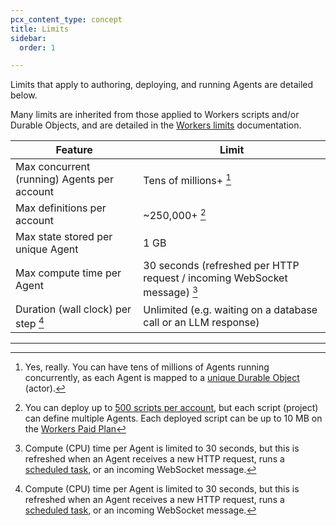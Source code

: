 ```yaml
---
pcx_content_type: concept
title: Limits
sidebar:
  order: 1

---
```



Limits that apply to authoring, deploying, and running Agents are detailed below.

Many limits are inherited from those applied to Workers scripts and/or Durable Objects, and are detailed in the [Workers limits](/workers/platform/limits/) documentation.

| Feature                                   | Limit         			    |
| ----------------------------------------- | ----------------------- |
| Max concurrent (running) Agents per account	| Tens of millions+ [^1]
| Max definitions per account         | ~250,000+ [^2]
| Max state stored per unique Agent | 1 GB |
| Max compute time per Agent | 30 seconds (refreshed per HTTP request / incoming WebSocket message) [^3] |
| Duration (wall clock) per step [^3]       | Unlimited (e.g. waiting on a database call or an LLM response) |

---

[^1]: Yes, really. You can have tens of millions of Agents running concurrently, as each Agent is mapped to a [unique Durable Object](/durable-objects/what-are-durable-objects/) (actor).
[^2]: You can deploy up to [500 scripts per account](/workers/platform/limits/), but each script (project) can define multiple Agents. Each deployed script can be up to 10 MB on the [Workers Paid Plan](/workers/platform/pricing/#workers)
[^3]: Compute (CPU) time per Agent is limited to 30 seconds, but this is refreshed when an Agent receives a new HTTP request, runs a [scheduled task](/agents/examples/schedule-tasks/), or an incoming WebSocket message.

<Render file="limits_increase" product="workers" />
